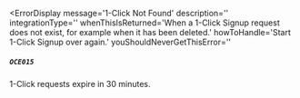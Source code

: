 
<ErrorDisplay 
  message='1-Click Not Found' 
  description=''
  integrationType=''
  whenThisIsReturned='When a 1-Click Signup request does not exist, for example when it has been deleted.' 
  howToHandle='Start 1-Click Signup over again.'
  youShouldNeverGetThisError=''
>
  ##### `OCE015`
</ErrorDisplay>

1-Click requests expire in 30 minutes.
